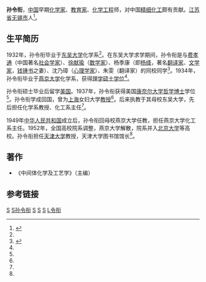 '''孙令衔'''，[[中国|中国]]早期[[化学家|化学家]]、[[教育家|教育家]]、[[化学工程|化学工程]]师，对中国[[精细化工|精细化工]]颇有贡献。[[江苏省|江苏省]][[无锡市|无锡市]]人<ref name="孙令衔 苏州大学">{{cite web |url=http://dag.suda.edu.cn/ShowPeople.asp?id=234 |title=孙令衔 |format=asp |publisher=[[苏州大学|苏州大学]]档案馆 |accessdate=2010年10月2日 |language=zh }}{{dead link|date=2017年12月 |bot=InternetArchiveBot |fix-attempted=yes }}</ref>。

==生平简历==
1932年，孙令衔毕业于[[东吴大学_(苏州)|东吴大学]]化学系<ref name="孙令衔 苏州大学"/>。在东吴大学求学期间，孙令衔是与[[费孝通|费孝通]]（中国著名[[社会学家|社会学家]]）、[[徐献瑜|徐献瑜]]（[[数学家|数学家]]）、杨季康（即[[杨绛|杨绛]]，著名[[翻译家|翻译家]]、[[文学家|文学家]]，[[钱锺书|钱锺书]]之妻）、沈乃璋（[[心理学家|心理学家]]）、朱雯（翻译家）的同校同学<ref name="钱锺书和杨绛">{{cite web |url=http://www.tsinghua.org.cn/alumni/infoSingleArticle.do?articleId=10025698&columnId=10025496 |title=最忆当年初遇时——钱锺书和杨绛的爱情故事 |publisher=清华校友网 |date=2009-06-05 |accessdate=2010年10月2日 |language=zh |deadurl=yes |archiveurl=https://web.archive.org/web/20160304210654/http://www.tsinghua.org.cn/alumni/infoSingleArticle.do?articleId=10025698&columnId=10025496 |archivedate=2016年3月4日 }}</ref>。1934年，孙令衔毕业于[[燕京大学|燕京大学]]化学系，获得[[理学|理学]][[硕士|硕士]][[学位|学位]]<ref name="孙令衔 苏州大学"/>。

孙令衔硕士毕业后留学[[美国|美国]]。1937年，孙令衔获得美国[[康奈尔大学|康奈尔大学]][[哲学博士|哲学博士]]学位<ref name="孙令衔 苏州大学"/>。孙令衔学成回国，曾为[[上海|上海]]女妇大学[[教授|教授]]<ref name="孙令衔 苏州大学"/>。后来执教于其母校东吴大学，先后担任化学系教授、化工系主任<ref name="孙令衔 苏州大学"/>。

1949年[[中华人民共和国|中华人民共和国]]成立后，孙令衔回母校燕京大学任教，担任燕京大学化工系主任。1952年，全国高校院系调整，燕京大学解散，院系并入[[北京大学|北京大学]]等高校。孙令衔担任[[天津大学|天津大学]]教授，天津大学图书馆馆长<ref name="孙令衔 苏州大学"/>。

==著作==
* 《中间体化学及工艺学》（主编）

==参考链接==
{{reflist}}

[[Category:中国化学家|S]]
[[Category:无锡人|S孙令衔]]
[[Category:东吴大学校友_(苏州)|S]]
[[Category:燕京大学校友|S]]
[[Category:康乃爾大學校友|S]]
[[Category:孙姓|L令衔]]